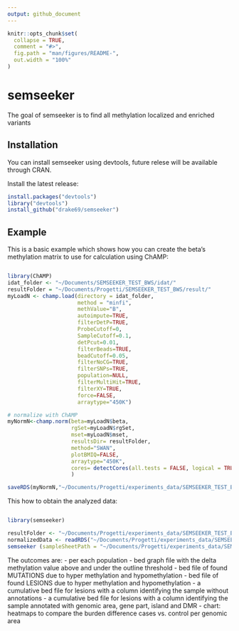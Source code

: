 ```yaml
---
output: github_document
---
```


<!-- README.md is generated from README.Rmd. Please edit that file -->

```r
knitr::opts_chunk$set(
  collapse = TRUE,
  comment = "#>",
  fig.path = "man/figures/README-",
  out.width = "100%"
)
```

# semseeker

<!-- badges: start -->
<!-- badges: end -->

The goal of semseeker is to find all methylation localized and enriched variants

## Installation
  
You can install semseeker using devtools, future relese will be available through CRAN.

Install the latest release:

``` r
install.packages("devtools")
library("devtools")
install_github("drake69/semseeker")
```

## Example

This is a basic example which shows how you can create the beta's methylation matrix to use for calculation using ChAMP:

```r

library(ChAMP)
idat_folder <- "~/Documents/SEMSEEKER_TEST_BWS/idat/"
resultFolder = "~/Documents/Progetti/SEMSEEKER_TEST_BWS/result/"
myLoadN <- champ.load(directory = idat_folder,
                      method = "minfi",
                      methValue="B",
                      autoimpute=TRUE,
                      filterDetP=TRUE,
                      ProbeCutoff=0,
                      SampleCutoff=0.1,
                      detPcut=0.01,
                      filterBeads=TRUE,
                      beadCutoff=0.05,
                      filterNoCG=TRUE,
                      filterSNPs=TRUE,
                      population=NULL,
                      filterMultiHit=TRUE,
                      filterXY=TRUE,
                      force=FALSE,
                      arraytype="450K")

# normalize with ChAMP
myNormN<-champ.norm(beta=myLoadN$beta,
                    rgSet=myLoadN$rgSet,
                    mset=myLoadN$mset,
                    resultsDir= resultFolder,
                    method="SWAN",
                    plotBMIQ=FALSE,
                    arraytype="450K",
                    cores= detectCores(all.tests = FALSE, logical = TRUE) - 1
                    )

saveRDS(myNormN,"~/Documents/Progetti/experiments_data/SEMSEEKER_TEST_BWS/normalizedData.rds")
```

This how to obtain the analyzed data:

```r

library(semseeker)

resultFolder <- "~/Documents/Progetti/experiments_data/SEMSEEKER_TEST_BWS/result/"
normalizedData <- readRDS("~/Documents/Progetti/experiments_data/SEMSEEKER_TEST_BWS/normalizedData.rds")
semseeker (sampleSheetPath = "~/Documents/Progetti/experiments_data/SEMSEEKER_TEST_BWS/idat/sample_sheet.csv", methylationData = normalizedData,resultFolder = "~/Documents/Progetti/experiments_data/SEMSEEKER_TEST_BWS/result/")

```

The outcomes are:
- per each population
  - bed graph file with the delta methylation value above and under the outline threshold
  - bed file of found MUTATIONS due to hyper methylation and hypomethylation
  - bed file of found LESIONS due to hyper methylation and hypomethylation
  - a cumulative bed file for lesions with a column identifying the sample without annotations
  - a cumulative bed file for lesions with a column identifying the sample annotated with genomic area, gene part, island and DMR
  - chart: heatmaps to compare the burden difference cases vs. control per genomic area 

<!-- What is special about using `README.Rmd` instead of just `README.md`? You can include R chunks like so: -->

<!-- ```{r cars} -->
<!-- summary(cars) -->
<!-- ``` -->

<!-- You'll still need to render `README.Rmd` regularly, to keep `README.md` up-to-date. -->

<!-- You can also embed plots, for example: -->

<!-- ```{r pressure, echo = FALSE} -->
<!-- plot(pressure) -->
<!-- ``` -->

<!-- In that case, don't forget to commit and push the resulting figure files, so they display on GitHub! -->
